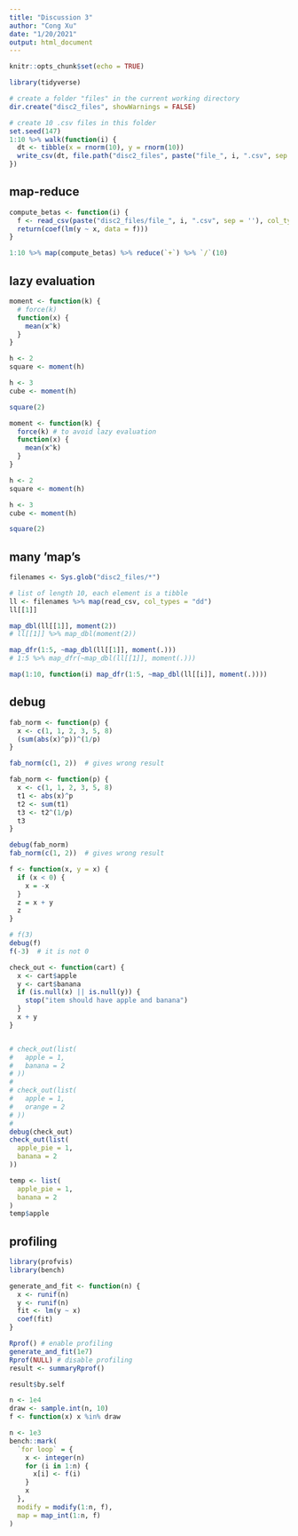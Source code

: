 ```yaml
---
title: "Discussion 3"
author: "Cong Xu"
date: "1/20/2021"
output: html_document
---
```


```r
knitr::opts_chunk$set(echo = TRUE)
```

```r
library(tidyverse)
```

```r
# create a folder "files" in the current working directory
dir.create("disc2_files", showWarnings = FALSE)

# create 10 .csv files in this folder
set.seed(147)
1:10 %>% walk(function(i) {
  dt <- tibble(x = rnorm(10), y = rnorm(10))
  write_csv(dt, file.path("disc2_files", paste("file_", i, ".csv", sep = '')))
})
```


## map-reduce
```r
compute_betas <- function(i) {
  f <- read_csv(paste("disc2_files/file_", i, ".csv", sep = ''), col_types = cols())
  return(coef(lm(y ~ x, data = f)))
}

1:10 %>% map(compute_betas) %>% reduce(`+`) %>% `/`(10)
```


## lazy evaluation
```r
moment <- function(k) {
  # force(k)
  function(x) {
    mean(x^k)
  }
}

h <- 2
square <- moment(h)

h <- 3
cube <- moment(h)

square(2)
```


```r
moment <- function(k) {
  force(k) # to avoid lazy evaluation
  function(x) {
    mean(x^k)
  }
}

h <- 2
square <- moment(h)

h <- 3
cube <- moment(h)

square(2)
```

## many 'map's
```r
filenames <- Sys.glob("disc2_files/*")

# list of length 10, each element is a tibble
ll <- filenames %>% map(read_csv, col_types = "dd")
ll[[1]]
```

```r
map_dbl(ll[[1]], moment(2))
# ll[[1]] %>% map_dbl(moment(2))
```

```r
map_dfr(1:5, ~map_dbl(ll[[1]], moment(.)))
# 1:5 %>% map_dfr(~map_dbl(ll[[1]], moment(.)))
```


```r
map(1:10, function(i) map_dfr(1:5, ~map_dbl(ll[[i]], moment(.))))
```

## debug
```r
fab_norm <- function(p) {
  x <- c(1, 1, 2, 3, 5, 8)
  (sum(abs(x)^p))^(1/p)
}

fab_norm(c(1, 2))  # gives wrong result
```

```r
fab_norm <- function(p) {
  x <- c(1, 1, 2, 3, 5, 8)
  t1 <- abs(x)^p
  t2 <- sum(t1)
  t3 <- t2^(1/p)
  t3
}

debug(fab_norm)
fab_norm(c(1, 2))  # gives wrong result
```


```r
f <- function(x, y = x) {
  if (x < 0) {
    x = -x
  }
  z = x + y
  z
}

# f(3)
debug(f)
f(-3)  # it is not 0
```

```r
check_out <- function(cart) {
  x <- cart$apple
  y <- cart$banana
  if (is.null(x) || is.null(y)) {
    stop("item should have apple and banana")
  }
  x + y
}


# check_out(list(
#   apple = 1,
#   banana = 2
# ))
#
# check_out(list(
#   apple = 1,
#   orange = 2
# ))
#
debug(check_out)
check_out(list(
  apple_pie = 1,
  banana = 2
))


```

```r
temp <- list(
  apple_pie = 1,
  banana = 2
)
temp$apple
```

## profiling
```r
library(profvis)
library(bench)
```

```r
generate_and_fit <- function(n) {
  x <- runif(n)
  y <- runif(n)
  fit <- lm(y ~ x)
  coef(fit)
}

Rprof() # enable profiling
generate_and_fit(1e7)
Rprof(NULL) # disable profiling
result <- summaryRprof()
```

```r
result$by.self
```

```r
n <- 1e4
draw <- sample.int(n, 10)
f <- function(x) x %in% draw

n <- 1e3
bench::mark(
  `for loop` = {
    x <- integer(n)
    for (i in 1:n) {
      x[i] <- f(i)
    }
    x
  },
  modify = modify(1:n, f),
  map = map_int(1:n, f)
)
```